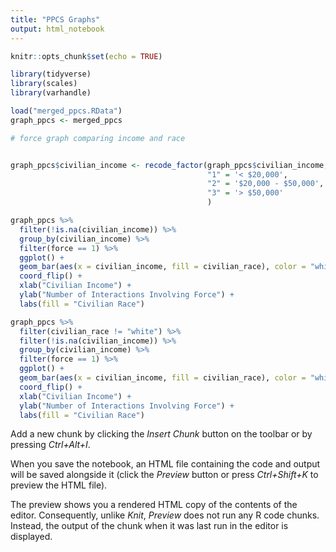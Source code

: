 ```yaml
---
title: "PPCS Graphs"
output: html_notebook
---
```


```r
knitr::opts_chunk$set(echo = TRUE)
```

```r
library(tidyverse)
library(scales)
library(varhandle)

load("merged_ppcs.RData")
graph_ppcs <- merged_ppcs

```


```r
# force graph comparing income and race


graph_ppcs$civilian_income <- recode_factor(graph_ppcs$civilian_income,
                                            "1" = '< $20,000',
                                            "2" = '$20,000 - $50,000',
                                            "3" = '> $50,000'
                                            )

graph_ppcs %>%
  filter(!is.na(civilian_income)) %>%
  group_by(civilian_income) %>%
  filter(force == 1) %>%
  ggplot() +
  geom_bar(aes(x = civilian_income, fill = civilian_race), color = "white", position = "dodge") +
  coord_flip() +
  xlab("Civilian Income") + 
  ylab("Number of Interactions Involving Force") +
  labs(fill = "Civilian Race") 

graph_ppcs %>%
  filter(civilian_race != "white") %>% 
  filter(!is.na(civilian_income)) %>%
  group_by(civilian_income) %>%
  filter(force == 1) %>%
  ggplot() +
  geom_bar(aes(x = civilian_income, fill = civilian_race), color = "white", position = "dodge") +
  coord_flip() +
  xlab("Civilian Income") + 
  ylab("Number of Interactions Involving Force") +
  labs(fill = "Civilian Race")


```

Add a new chunk by clicking the *Insert Chunk* button on the toolbar or by pressing *Ctrl+Alt+I*.

When you save the notebook, an HTML file containing the code and output will be saved alongside it (click the *Preview* button or press *Ctrl+Shift+K* to preview the HTML file).

The preview shows you a rendered HTML copy of the contents of the editor. Consequently, unlike *Knit*, *Preview* does not run any R code chunks. Instead, the output of the chunk when it was last run in the editor is displayed.

